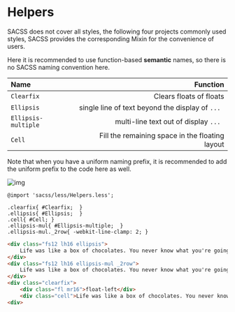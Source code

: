 # Helpers

SACSS does not cover all styles, the following four projects commonly used styles, SACSS provides the corresponding Mixin for the convenience of users.

Here it is recommended to use function-based **semantic** names, so there is no SACSS naming convention here.

|Name|Function|
|:----|----:|
|`Clearfix`| Clears floats of floats |
|`Ellipsis`| single line of text beyond the display of `... ` |
|`Ellipsis-multiple`| multi-line text out of display `... `
|`Cell`|Fill the remaining space in the floating layout|

Note that when you have a uniform naming prefix, it is recommended to add the uniform prefix to the code here as well.

![img](/img/demo.png)

``` less
@import 'sacss/less/Helpers.less';

.clearfix{ #Clearfix;  }
.ellipsis{ #Ellipsis;  }
.cell{ #Cell; }
.ellipsis-mul{ #Ellipsis-multiple;  }
.ellipsis-mul._2row{ -webkit-line-clamp: 2; }
```

``` html
<div class="fs12 lh16 ellipsis">
    Life was like a box of chocolates. You never know what you're going to get.
</div>
<div class="fs12 lh16 ellipsis-mul _2row">
    Life was like a box of chocolates. You never know what you're going to get.
</div>
<div class="clearfix">
    <div class="fl mr16">float-left</div>
    <div class="cell">Life was like a box of chocolates. You never know what you're going to get.</div>
<div>
```
